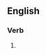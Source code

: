 ==English==

===Verb===
{{head|en|verb form}}

# {{present participle of|downregulate|lang=en|nocat=1}}